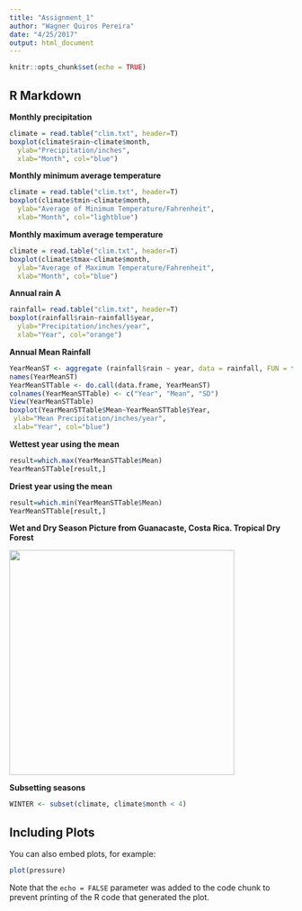 ```yaml
---
title: "Assignment_1"
author: "Wagner Quiros Pereira"
date: "4/25/2017"
output: html_document
---
```


```r
knitr::opts_chunk$set(echo = TRUE)
```

## R Markdown

**Monthly precipitation**

```r
climate = read.table("clim.txt", header=T)
boxplot(climate$rain~climate$month,
  ylab="Precipitation/inches",
  xlab="Month", col="blue")
```


**Monthly minimum average temperature**

```r
climate = read.table("clim.txt", header=T)
boxplot(climate$tmin~climate$month,
  ylab="Average of Minimum Temperature/Fahrenheit",
  xlab="Month", col="lightblue")
```

**Monthly maximum average temperature**

```r
climate = read.table("clim.txt", header=T)
boxplot(climate$tmax~climate$month,
  ylab="Average of Maximum Temperature/Fahrenheit",
  xlab="Month", col="blue")
```


**Annual rain A**

```r
rainfall= read.table("clim.txt", header=T)
boxplot(rainfall$rain~rainfall$year,
  ylab="Precipitation/inches/year",
  xlab="Year", col="orange")
```

**Annual Mean Rainfall**
```r
YearMeanST <- aggregate (rainfall$rain ~ year, data = rainfall, FUN = function(x) {c(MEAN = mean(x), SD= sd (x))})
names(YearMeanST) 
YearMeanSTTable <- do.call(data.frame, YearMeanST)
colnames(YearMeanSTTable) <- c("Year", "Mean", "SD")
View(YearMeanSTTable)
boxplot(YearMeanSTTable$Mean~YearMeanSTTable$Year,
 ylab="Mean Precipitation/inches/year",
 xlab="Year", col="blue")
```

**Wettest year using the mean**
```r
result=which.max(YearMeanSTTable$Mean)
YearMeanSTTable[result,]
```


**Driest year using the mean**
```r
result=which.min(YearMeanSTTable$Mean)
YearMeanSTTable[result,]
```

**Wet and Dry Season Picture from Guanacaste, Costa Rica. Tropical Dry Forest**

<div align="center">
<img src="Guanacaste.jpg" height=400>
</div>


**Subsetting seasons**
```r
WINTER <- subset(climate, climate$month < 4)
```






## Including Plots

You can also embed plots, for example:

```r
plot(pressure)
```

Note that the `echo = FALSE` parameter was added to the code chunk to prevent printing of the R code that generated the plot.
